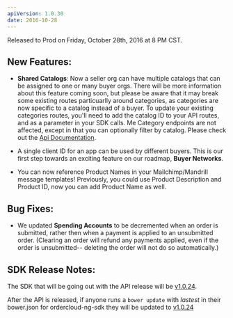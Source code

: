 ```yaml
---
apiVersion: 1.0.30
date: 2016-10-28
---
```


Released to Prod on Friday, October 28th, 2016 at 8 PM CST.

## New Features:

- **Shared Catalogs**: Now a seller org can have multiple catalogs that can be assigned to one or many buyer orgs. There will be more information about this feature coming soon, but please be aware that it may break some existing routes particuarlly around categories, as categories are now specific to a catalog instead of a buyer. To update your existing categories routes, you'll need to add the catalog ID to your API routes, and as a parameter in your SDK calls. Me Category endpoints are not affected, except in that you can optionally filter by catalog. Please check out the [Api Documentation](/guides/base-use-cases/implement-shared-catalogs).

- A single client ID for an app can be used by different buyers. This is our first step towards an exciting feature on our roadmap, **Buyer Networks**.

- You can now reference Product Names in your Mailchimp/Mandrill message templates! Previously, you could use Product Description and Product ID, now you can add Product Name as well.

## Bug Fixes:

- We updated **Spending Accounts** to be decremented when an order is submitted, rather then when a payment is applied to an unsubmitted order. (Clearing an order will refund any payments applied, even if the order is unsubmitted-- deleting the order will not do so automatically.)

## SDK Release Notes:

The SDK that will be going out with the API release will be [v1.0.24](https://github.com/ordercloud-api/angular-sdk/releases/tag/v1.0.24).

After the API is released, if anyone runs a `bower update` with _lastest_ in their bower.json for ordercloud-ng-sdk they will be updated to [v1.0.24](https://github.com/ordercloud-api/angular-sdk/releases/tag/v1.0.24)
